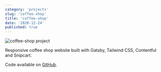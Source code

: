 ```yaml
---
category: 'projects'
slug: 'coffee-shop'
title: 'coffee-shop'
date: '2020-12-24'
published: true
---
```


![coffee-shop project](./images/coffee-shop.png)

Responsive coffee shop website built with Gatsby, Tailwind CSS, Contentful and Snipcart.

Code available on <a href='https://github.com/eneax/coffee-shop'>GitHub</a>.
